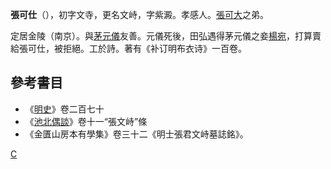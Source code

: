 '''張可仕'''（{{bd|?||?||}}），初字文寺，更名文峙，字紫澱。孝感人。[[張可大_(明朝)|張可大]]之弟。

定居金陵（南京）。與[[茅元儀|茅元儀]]友善。元儀死後，田弘遇得茅元儀之妾[[楊宛|楊宛]]，打算賣給張可仕，被拒絕。工於詩。著有《补订明布衣诗》一百卷。

==參考書目==
* 《[[明史|明史]]》卷二百七十
* 《[[池北偶談|池北偶談]]》卷十一“張文峙”條
* 《金匱山房本有學集》卷三十二《明士張君文峙墓誌銘》。
[[Category:清朝詩人|C]]